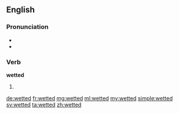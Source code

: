 ==English==

===Pronunciation===
* {{IPA|/ˈwɛtəd/}}
* {{homophones|lang=en|whetted}}

===Verb===
'''wetted'''

# {{en-past of|wet}}

[[de:wetted]]
[[fr:wetted]]
[[mg:wetted]]
[[ml:wetted]]
[[my:wetted]]
[[simple:wetted]]
[[sv:wetted]]
[[ta:wetted]]
[[zh:wetted]]